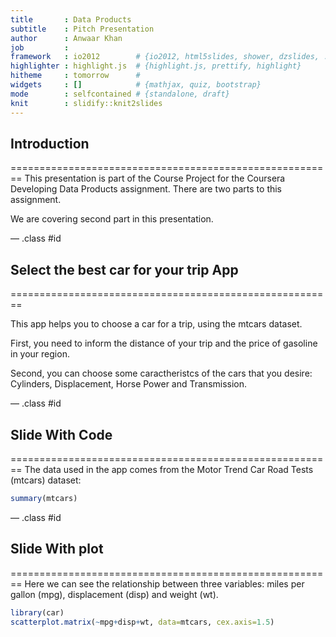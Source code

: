 ```yaml
---
title       : Data Products
subtitle    : Pitch Presentation
author      : Anwaar Khan
job         : 
framework   : io2012        # {io2012, html5slides, shower, dzslides, ...}
highlighter : highlight.js  # {highlight.js, prettify, highlight}
hitheme     : tomorrow      # 
widgets     : []            # {mathjax, quiz, bootstrap}
mode        : selfcontained # {standalone, draft}
knit        : slidify::knit2slides
---
```


## Introduction

========================================================
This presentation is part of the Course Project for the Coursera Developing Data Products assignment. There are two parts to this assignment.

We are covering second part in this presentation.

--- .class #id 

## Select the best car for your trip App

========================================================

This app helps you to choose a car for a trip, using the mtcars dataset.

First, you need to inform the distance of your trip and the price of gasoline in your region. 

Second, you can choose some caractheristcs of the cars that you desire: Cylinders, Displacement, Horse Power and Transmission.

--- .class #id 

## Slide With Code

========================================================
The data used in the app comes from the Motor Trend Car Road Tests (mtcars) dataset:

```r
summary(mtcars)
```

--- .class #id 

## Slide With plot

========================================================
Here we can see the relationship between three variables: miles per gallon (mpg), displacement (disp) and weight (wt).

```r
library(car)
scatterplot.matrix(~mpg+disp+wt, data=mtcars, cex.axis=1.5)
```

